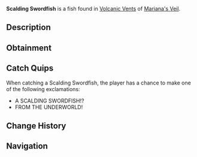 {{FishInfobox
|image          = Scalding Swordfish.png
|rarity         = Legendary
|sea            = First Sea
|location       = [[Volcanic Vents]]
|sublocation    = 
|sources        = Fishing Rod
|radar_location = 
|prog_speed     = -60
|xp             = 1100
|weather        = Clear
|time           = Day
|season         = Summer
|bait           = Truffle Worm
|base_weight    = 2500
|base_value     = 4000
|weight_range   = 1500
|base_chance    = 0.005
|base_resil     = 15
}}
'''Scalding Swordfish''' is a {{Rarity|Legendary}} fish found in [[Volcanic Vents]] of [[Mariana's Veil]].

== Description ==
{{Description|A sharp fish with glowing red eyes and a body wreathed in smoky tendrils, rumored to be a spirit of the lava itself.|Bestiary Entry}}

== Obtainment ==
{{Description|With a razor-sharp edge, it is said to appear when the sun blazes overhead.|Bestiary Hint}}
{{Fish Availability|
Mariana's Veil/Volcanic Vents
|top_rods      = 
Leviathan's Fang Rod\332264.67\417251.94;
Free Spirit Rod\330303.97\418301.23;
Trident Rod\306331.71\387114.28;
Azure Of Lagoon\240462.48\280201.86;
No-Life Rod\233269.09\292699.69;
Riptide Rod\177593.59\222713.58;
Blazebringer Rod\181744.13\228297.67;
Challenger's Rod\220167.43\279712.46;
Lobster Rod\188516.39\238629.69;
Seraphic Rod\223009.4\277858.3;
Astralhook Rod\220664.1\275339.56;
Ethereal Prism Rod\218769.1\269445.93;
Rod Of The Forgotten Fang\209509.37\263284.5;
Verdant Shear Rod\186562.31\232310.61;
Zeus Rod\186057.23\233233.22;
Rod Of The Depths\181782.23\225772.55;
Depthseeker Rod\181696.07\228608.97;
Rod Of The Exalted One\176612.48\219610.22;
Avalanche Rod\157683.29\198476.25;
Volcanic Rod\147139.24\184447.32;
Steady Rod\60957.77\77332.57
|recommended   = Trident Rod
}}

== Catch Quips ==
When catching a Scalding Swordfish, the player has a chance to make one of the following exclamations:
* A SCALDING SWORDFISH!?
* FROM THE UNDERWORLD!

== Change History ==
{{Change History|{{subst:Current Version}}}}

== Navigation ==
{{Fish Navbox|Volcanic Vents}}